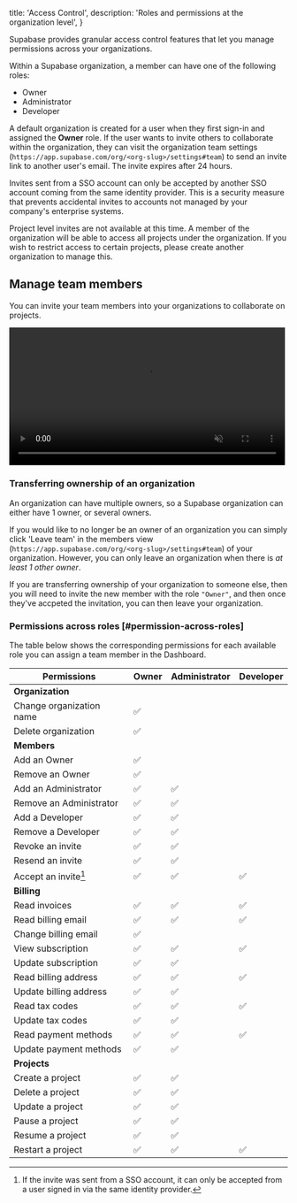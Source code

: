 
  title: 'Access Control',
  description: 'Roles and permissions at the organization level',
}

Supabase provides granular access control features that let you manage permissions across your organizations.

Within a Supabase organization, a member can have one of the following roles:

- Owner
- Administrator
- Developer

A default organization is created for a user when they first sign-in and
assigned the **Owner** role. If the user wants to invite others
to collaborate within the organization, they can visit the organization team
settings (`https://app.supabase.com/org/<org-slug>/settings#team`) to send an
invite link to another user's email. The invite expires after 24 hours.

Invites sent from a SSO account can only be accepted by another SSO account
coming from the same identity provider. This is a security measure that
prevents accidental invites to accounts not managed by your company's
enterprise systems.

Project level invites are not available at this time. A member of the
organization will be able to access all projects under the organization. If you
wish to restrict access to certain projects, please create another organization
to manage this.

## Manage team members

You can invite your team members into your organizations to collaborate on projects.

<video width="99%" muted playsInline controls="true">
  <source src="/docs/videos/invite-team.mp4" type="video/mp4" muted playsInline />
</video>

### Transferring ownership of an organization

An organization can have multiple owners, so a Supabase organization can either have 1 owner, or several owners.

If you would like to no longer be an owner of an organization you can simply click 'Leave team' in the members view (`https://app.supabase.com/org/<org-slug>/settings#team`) of your organization.
However, you can only leave an organization when there is _at least 1 other owner_.

If you are transferring ownership of your organization to someone else, then you will need to invite the new member with the role `"Owner"`, and then once they've accpeted the invitation, you can then leave your organization.

### Permissions across roles [#permission-across-roles]

The table below shows the corresponding permissions for each available role you can assign a team member in the Dashboard.

| Permissions              | Owner | Administrator | Developer |
| ------------------------ | ----- | ------------- | --------- |
| **Organization**         |
| Change organization name | ✅    |               |           |
| Delete organization      | ✅    |               |           |
| **Members**              |
| Add an Owner             | ✅    |               |           |
| Remove an Owner          | ✅    |               |           |
| Add an Administrator     | ✅    | ✅            |           |
| Remove an Administrator  | ✅    | ✅            |           |
| Add a Developer          | ✅    | ✅            |           |
| Remove a Developer       | ✅    | ✅            |           |
| Revoke an invite         | ✅    | ✅            |           |
| Resend an invite         | ✅    | ✅            |           |
| Accept an invite[^1]     | ✅    | ✅            | ✅        |
| **Billing**              |
| Read invoices            | ✅    | ✅            | ✅        |
| Read billing email       | ✅    | ✅            | ✅        |
| Change billing email     | ✅    |               |           |
| View subscription        | ✅    | ✅            | ✅        |
| Update subscription      | ✅    | ✅            |           |
| Read billing address     | ✅    | ✅            | ✅        |
| Update billing address   | ✅    | ✅            |           |
| Read tax codes           | ✅    | ✅            | ✅        |
| Update tax codes         | ✅    | ✅            |           |
| Read payment methods     | ✅    | ✅            | ✅        |
| Update payment methods   | ✅    | ✅            |           |
| **Projects**             |
| Create a project         | ✅    | ✅            |           |
| Delete a project         | ✅    | ✅            |           |
| Update a project         | ✅    | ✅            |           |
| Pause a project          | ✅    | ✅            |           |
| Resume a project         | ✅    | ✅            |           |
| Restart a project        | ✅    | ✅            | ✅        |

[^1]:
    If the invite was sent from a SSO account, it can only be accepted from
    a user signed in via the same identity provider.


